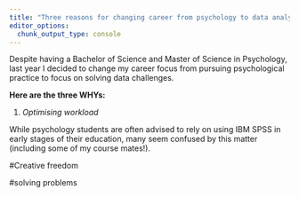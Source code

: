```yaml
---
title: "Three reasons for changing career from psychology to data analytics"
editor_options: 
  chunk_output_type: console
---
```


Despite having a Bachelor of Science and Master of Science in Psychology, last year I decided to change my career focus from pursuing psychological practice to focus on solving data challenges.

**Here are the three WHYs:**

1.  *Optimising workload*

While psychology students are often advised to rely on using IBM SPSS in early stages of their education, many seem confused by this matter (including some of my course mates!).

<!--#  -->#Creative freedom

<!--#  -->#solving problems

